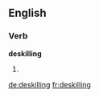 
==English==

===Verb===
'''deskilling'''

# {{present participle of|deskill}}

[[de:deskilling]]
[[fr:deskilling]]
